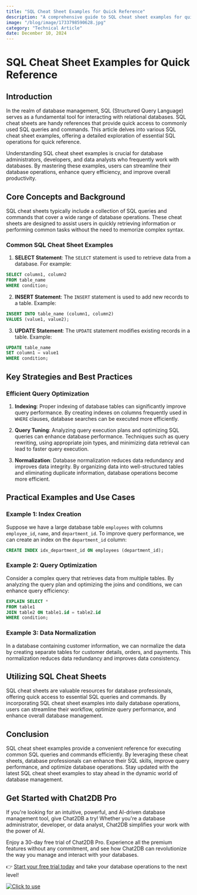 ```yaml
---
title: "SQL Cheat Sheet Examples for Quick Reference"
description: "A comprehensive guide to SQL cheat sheet examples for quick reference, covering essential SQL queries and commands."
image: "/blog/image/1733798590628.jpg"
category: "Technical Article"
date: December 10, 2024
---
```


# SQL Cheat Sheet Examples for Quick Reference

## Introduction

In the realm of database management, SQL (Structured Query Language) serves as a fundamental tool for interacting with relational databases. SQL cheat sheets are handy references that provide quick access to commonly used SQL queries and commands. This article delves into various SQL cheat sheet examples, offering a detailed exploration of essential SQL operations for quick reference.

Understanding SQL cheat sheet examples is crucial for database administrators, developers, and data analysts who frequently work with databases. By mastering these examples, users can streamline their database operations, enhance query efficiency, and improve overall productivity.

## Core Concepts and Background

SQL cheat sheets typically include a collection of SQL queries and commands that cover a wide range of database operations. These cheat sheets are designed to assist users in quickly retrieving information or performing common tasks without the need to memorize complex syntax.

### Common SQL Cheat Sheet Examples

1. **SELECT Statement**: The `SELECT` statement is used to retrieve data from a database. For example:

```sql
SELECT column1, column2
FROM table_name
WHERE condition;
```

2. **INSERT Statement**: The `INSERT` statement is used to add new records to a table. Example:

```sql
INSERT INTO table_name (column1, column2)
VALUES (value1, value2);
```

3. **UPDATE Statement**: The `UPDATE` statement modifies existing records in a table. Example:

```sql
UPDATE table_name
SET column1 = value1
WHERE condition;
```

## Key Strategies and Best Practices

### Efficient Query Optimization

1. **Indexing**: Proper indexing of database tables can significantly improve query performance. By creating indexes on columns frequently used in `WHERE` clauses, database searches can be executed more efficiently.

2. **Query Tuning**: Analyzing query execution plans and optimizing SQL queries can enhance database performance. Techniques such as query rewriting, using appropriate join types, and minimizing data retrieval can lead to faster query execution.

3. **Normalization**: Database normalization reduces data redundancy and improves data integrity. By organizing data into well-structured tables and eliminating duplicate information, database operations become more efficient.

## Practical Examples and Use Cases

### Example 1: Index Creation

Suppose we have a large database table `employees` with columns `employee_id`, `name`, and `department_id`. To improve query performance, we can create an index on the `department_id` column:

```sql
CREATE INDEX idx_department_id ON employees (department_id);
```

### Example 2: Query Optimization

Consider a complex query that retrieves data from multiple tables. By analyzing the query plan and optimizing the joins and conditions, we can enhance query efficiency:

```sql
EXPLAIN SELECT *
FROM table1
JOIN table2 ON table1.id = table2.id
WHERE condition;
```

### Example 3: Data Normalization

In a database containing customer information, we can normalize the data by creating separate tables for customer details, orders, and payments. This normalization reduces data redundancy and improves data consistency.

## Utilizing SQL Cheat Sheets

SQL cheat sheets are valuable resources for database professionals, offering quick access to essential SQL queries and commands. By incorporating SQL cheat sheet examples into daily database operations, users can streamline their workflow, optimize query performance, and enhance overall database management.

## Conclusion

SQL cheat sheet examples provide a convenient reference for executing common SQL queries and commands efficiently. By leveraging these cheat sheets, database professionals can enhance their SQL skills, improve query performance, and optimize database operations. Stay updated with the latest SQL cheat sheet examples to stay ahead in the dynamic world of database management.


## Get Started with Chat2DB Pro

If you're looking for an intuitive, powerful, and AI-driven database management tool, give Chat2DB a try! Whether you're a database administrator, developer, or data analyst, Chat2DB simplifies your work with the power of AI.

Enjoy a 30-day free trial of Chat2DB Pro. Experience all the premium features without any commitment, and see how Chat2DB can revolutionize the way you manage and interact with your databases.

👉 [Start your free trial today](https://chat2db.ai/pricing) and take your database operations to the next level!


[![Click to use](/image/blog/bg/chat2db.jpg)](https://chat2db.ai/)
